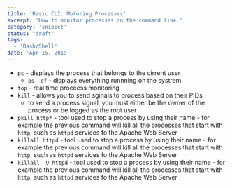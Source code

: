 ```yaml
---
title: 'Basic CLI: Motoring Processes'
excerpt: 'How to monitor processes on the command line.'
category: 'snippet'
status: "draft"
tags:
  - 'Bash/Shell'
date: 'Apr 15, 2019'
---
```


- `ps` - displays the process that belongs to the cirrent user
  - `ps -ef` - displays everything runnning on the systrem
- `top` - real time proceess monitoring
- `kill` - allows you to send sginals to process based on their PIDs
  - to send a process signal, you must either be the owner of the process or be logged as the root user
- `pkill http*` - tool used to stop a process by using their name - for example the previous command will kill all the processes that start with `http`, such as `httpd` services fo the Apache Web Server
- `killall httpd` - tool used to stop a process by using their name - for example the previous command will kill all the processes that start with `http`, such as `httpd` services fo the Apache Web Server
- `killall -9 httpd` - tool used to stop a process by using their name - for example the previous command will kill all the processes that start with `http`, such as `httpd` services fo the Apache Web Server
